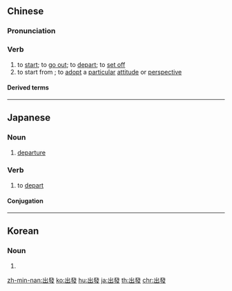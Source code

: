{{also|出発|出发}}
==Chinese==
{{zh-forms|s=出发}}

===Pronunciation===
{{zh-pron
|m=chūfā
|ma=y
|c=ceot1 faat3
|h=pfs=chhut-fat
|mn=chhut-hoat
|cat=v
}}

===Verb===
{{zh-verb}}

# to [[start]]; to [[go out]]; to [[depart]]; to [[set off]]
# to start from {{gloss|in considering something}}; to [[adopt]] a [[particular]] [[attitude]] or [[perspective]]
#: {{zh-x|從 實際 出發|to adopt a pragmatic attitude}}

====Derived terms====
{{zh-der|出發點}}

{{zh-cat|Beginning}}

----

==Japanese==
{{ja-kanjitab|しゅつ|はつ|k1=しゅっ|k2=ぱつ|yomi=o}}

===Noun===
{{ja-noun|しゅっぱつ|shin=出発}}

# [[departure]]

===Verb===
{{ja-verb-suru|しゅっぱつ|shin=出発}}

# to [[depart]]

====Conjugation====
{{ja-suru|しゅっぱつ}}

----

==Korean==
{{ko-hanjatab}}

===Noun===
{{ko-noun|hj|hangeul=출발}}

# {{hanja form of|출발|[[departure]]}}

[[zh-min-nan:出發]]
[[ko:出發]]
[[hu:出發]]
[[ja:出發]]
[[th:出發]]
[[chr:出發]]